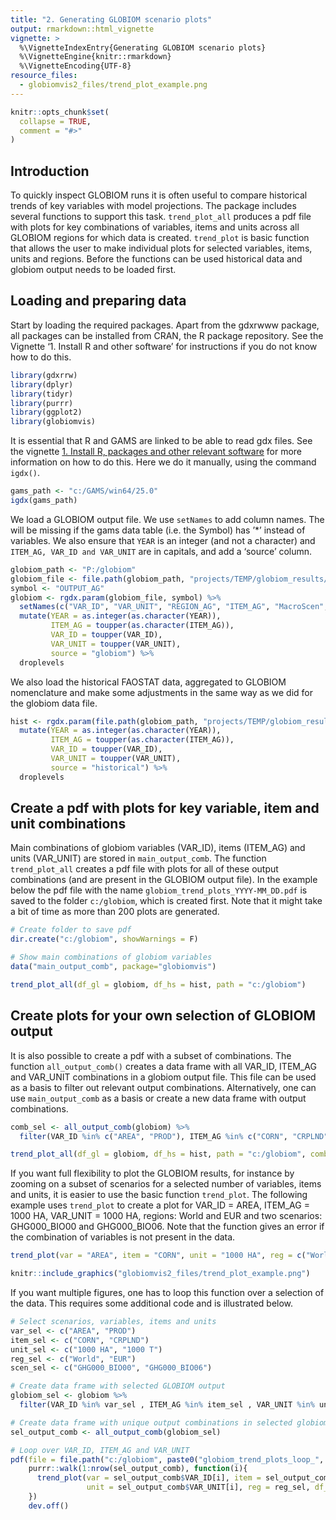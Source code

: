 ```yaml
---
title: "2. Generating GLOBIOM scenario plots"
output: rmarkdown::html_vignette
vignette: >
  %\VignetteIndexEntry{Generating GLOBIOM scenario plots}
  %\VignetteEngine{knitr::rmarkdown}
  %\VignetteEncoding{UTF-8}
resource_files:
  - globiomvis2_files/trend_plot_example.png
---
```


```r
knitr::opts_chunk$set(
  collapse = TRUE,
  comment = "#>"
)
```

## Introduction

To quickly inspect GLOBIOM runs it is often useful to compare historical trends of key variables with model projections. The package includes several functions to support this task. `trend_plot_all` produces a pdf file with plots for key combinations of variables, items and units across all GLOBIOM regions for which data is created. `trend_plot` is basic function that allows the user to make individual plots for selected variables, items, units and regions. Before the functions can be used historical data and globiom output needs to be loaded first. 


## Loading and preparing data

Start by loading the required packages. Apart from the gdxrwww package, all packages can be installed from CRAN, the R package repository. See the Vignette '1. Install R and other software' for instructions if you do not know how to do this.

```r
library(gdxrrw)
library(dplyr)
library(tidyr)
library(purrr)
library(ggplot2)
library(globiomvis)
```

It is essential that R and GAMS are linked to be able to read gdx files. See the vignette [1. Install R, packages and other relevant software](https://iiasa.github.io/globiomvis/articles/globiomvis1.html) for more information on how to do this. Here we do it manually, using the command `igdx()`.

```r
gams_path <- "c:/GAMS/win64/25.0"
igdx(gams_path)
```

We load a GLOBIOM output file. We use `setNames` to add column names. The will be missing if the gams data table (i.e. the Symbol) has '*' instead of variables. We also ensure that `YEAR` is an integer (and not a character) and `ITEM_AG, VAR_ID and VAR_UNIT` are in capitals, and add a 'source' column.

```r
globiom_path <- "P:/globiom"
globiom_file <- file.path(globiom_path, "projects/TEMP/globiom_results/MODEL_OUTPUT_AG_SSP2_lookup_q_SDG_10052019.gdx")
symbol <- "OUTPUT_AG"
globiom <- rgdx.param(globiom_file, symbol) %>%
  setNames(c("VAR_ID", "VAR_UNIT", "REGION_AG", "ITEM_AG", "MacroScen", "BioenScen", "IEA_Scen", "YEAR", "OUTPUT_AG")) %>%
  mutate(YEAR = as.integer(as.character(YEAR)),
         ITEM_AG = toupper(as.character(ITEM_AG)),
         VAR_ID = toupper(VAR_ID),
         VAR_UNIT = toupper(VAR_UNIT),
         source = "globiom") %>%
  droplevels
```

We also load the historical FAOSTAT data, aggregated to GLOBIOM nomenclature and make some adjustments in the same way as we did for the globiom data file.

```r
hist <- rgdx.param(file.path(globiom_path, "projects/TEMP/globiom_results/OUTPUT_FAO_REGION_since1961_ag_NSUST.gdx"), "OUTPUT_AG") %>%
  mutate(YEAR = as.integer(as.character(YEAR)),
         ITEM_AG = toupper(as.character(ITEM_AG)),
         VAR_ID = toupper(VAR_ID),
         VAR_UNIT = toupper(VAR_UNIT),
         source = "historical") %>%
  droplevels
```


## Create a pdf with plots for key variable, item and unit combinations

Main combinations of globiom variables (VAR_ID), items (ITEM_AG) and units (VAR_UNIT) are stored in `main_output_comb`. The function `trend_plot_all` creates a pdf file with plots for all of these output combinations (and are present in the GLOBIOM output file). In the example below the pdf file with the name `globiom_trend_plots_YYYY-MM_DD.pdf` is saved to the folder `c:/globiom`, which is created first. Note that it might take a bit of time as more than 200 plots are generated. 

```r
# Create folder to save pdf
dir.create("c:/globiom", showWarnings = F)

# Show main combinations of globiom variables
data("main_output_comb", package="globiomvis")

trend_plot_all(df_gl = globiom, df_hs = hist, path = "c:/globiom")
```


## Create plots for your own selection of GLOBIOM output

It is also possible to create a pdf with a subset of combinations. The function `all_output_comb()` creates a data frame with all VAR_ID, ITEM_AG and VAR_UNIT combinations in a globiom output file. This file can be used as a basis to filter out relevant output combinations. Alternatively, one can use `main_output_comb` as a basis or create a new data frame with output combinations. 

```r
comb_sel <- all_output_comb(globiom) %>%
  filter(VAR_ID %in% c("AREA", "PROD"), ITEM_AG %in% c("CORN", "CRPLND"), VAR_UNIT %in% c("1000 HA", "1000 T"))

trend_plot_all(df_gl = globiom, df_hs = hist, path = "c:/globiom", comb = comb_sel, file_name = "globiom_selected")
```

If you want full flexibility to plot the GLOBIOM results, for instance by zooming on a subset of scenarios for a selected number of variables, items and units, it is easier to use the basic function `trend_plot`. The following example uses `trend_plot` to create a plot for VAR_ID = AREA, ITEM_AG = 1000 HA, VAR_UNIT = 1000 HA, regions: World and EUR and two scenarios: GHG000_BIO00 and GHG000_BIO06. Note that the function gives an error if the combination of variables is not present in the data.

```r
trend_plot(var = "AREA", item = "CORN", unit = "1000 HA", reg = c("World", "EUR"), df_gl = globiom, df_hs = hist)
```

```r
knitr::include_graphics("globiomvis2_files/trend_plot_example.png")
```

If you want multiple figures, one has to loop this function over a selection of the data. This requires some additional code and is illustrated below. 

```r
# Select scenarios, variables, items and units
var_sel <- c("AREA", "PROD")
item_sel <- c("CORN", "CRPLND")
unit_sel <- c("1000 HA", "1000 T")
reg_sel <- c("World", "EUR")
scen_sel <- c("GHG000_BIO00", "GHG000_BIO06")

# Create data frame with selected GLOBIOM output
globiom_sel <- globiom %>%
  filter(VAR_ID %in% var_sel , ITEM_AG %in% item_sel , VAR_UNIT %in% unit_sel, BioenScen %in% scen_sel)

# Create data frame with unique output combinations in selected globiom output
sel_output_comb <- all_output_comb(globiom_sel)

# Loop over VAR_ID, ITEM_AG and VAR_UNIT 
pdf(file = file.path("c:/globiom", paste0("globiom_trend_plots_loop_", Sys.Date(), ".pdf")))
    purrr::walk(1:nrow(sel_output_comb), function(i){
      trend_plot(var = sel_output_comb$VAR_ID[i], item = sel_output_comb$ITEM_AG[i], 
                 unit = sel_output_comb$VAR_UNIT[i], reg = reg_sel, df_gl = globiom_sel, df_hs = hist)
    })
    dev.off()
    
```


